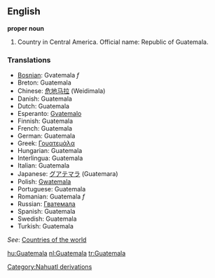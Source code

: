 ==English==

'''proper noun'''

# Country in Central America. Official name: Republic of Guatemala.
===Translations===
*[[Bosnian]]: Gvatemala ''f''
*Breton: Guatemala
*Chinese: [[危地马拉]] (Weidimala)
*Danish: Guatemala
*Dutch: Guatemala
*Esperanto: [[Gvatemalo]]
*Finnish: Guatemala
*French: Guatemala
*German: Guatemala
*Greek: [[Γουατεμάλα]]
*Hungarian: Guatemala
*Interlingua: Guatemala
*Italian: Guatemala
*Japanese: [[グアテマラ]] (Guatemara)
*Polish: [[Gwatemala]]
*Portuguese: Guatemala
*Romanian: Guatemala ''f''
*Russian: [[Гватемала]]
*Spanish: Guatemala
*Swedish: Guatemala
*Turkish: Guatemala

''See'': [[Countries of the world]]

[[Category:Nahuatl derivations]]

[[hu:Guatemala]]
[[nl:Guatemala]]
[[tr:Guatemala]]